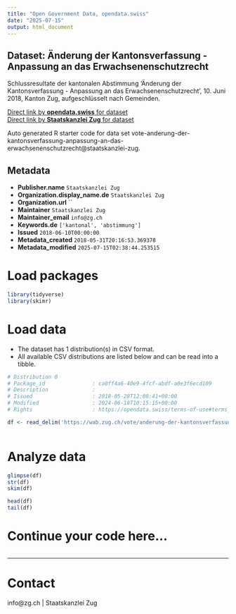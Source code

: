 ```yaml
---
title: "Open Government Data, opendata.swiss"
date: "2025-07-15"
output: html_document
---
```


## Dataset: Änderung der Kantonsverfassung - Anpassung an das Erwachsenenschutzrecht

Schlussresultate der kantonalen Abstimmung 'Änderung der Kantonsverfassung - Anpassung an das Erwachsenenschutzrecht', 10. Juni 2018, Kanton Zug, aufgeschlüsselt nach Gemeinden.

[Direct link by **opendata.swiss** for dataset](https://opendata.swiss/de/dataset/anderung-der-kantonsverfassung-anpassung-an-das-erwachsenenschutzrecht)<br>
[Direct link by **Staatskanzlei Zug** for dataset](https://wab.zug.ch/vote/anderung-der-kantonsverfassung-anpassung-an-das-erwachsenenschutzrecht/data)

Auto generated R starter code for data set vote-anderung-der-kantonsverfassung-anpassung-an-das-erwachsenenschutzrecht@staatskanzlei-zug.

## Metadata

- **Publisher.name** `Staatskanzlei Zug`
- **Organization.display_name.de** `Staatskanzlei Zug`
- **Organization.url** ``
- **Maintainer** `Staatskanzlei Zug`
- **Maintainer_email** `info@zg.ch`
- **Keywords.de** `['kantonal', 'abstimmung']`
- **Issued** `2018-06-10T00:00:00`
- **Metadata_created** `2018-05-31T20:16:53.369378`
- **Metadata_modified** `2025-07-15T02:38:44.253515`


# Load packages

```r

library(tidyverse)
library(skimr)

```

# Load data

-   The dataset has 1 distribution(s) in CSV format.
-   All available CSV distributions are listed below and can be read into a tibble.

```r

# Distribution 0
# Package_id               : ca0ff4a6-40e9-4fcf-abdf-a0e3f6ecd109
# Description              : 
# Issued                   : 2018-05-28T12:08:41+00:00
# Modified                 : 2024-06-18T10:15:15+00:00
# Rights                   : https://opendata.swiss/terms-of-use#terms_by

df <- read_delim('https://wab.zug.ch/vote/anderung-der-kantonsverfassung-anpassung-an-das-erwachsenenschutzrecht/data-csv')



```

# Analyze data

```r

glimpse(df)
str(df)
skim(df)

head(df)
tail(df)

```

# Continue your code here...

```r

```

------------------------------------------------------------------------

# Contact

info@zg.ch | Staatskanzlei Zug
